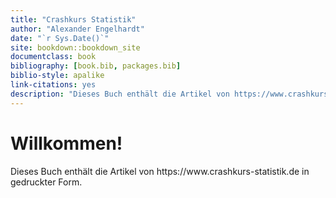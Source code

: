 ```yaml
--- 
title: "Crashkurs Statistik"
author: "Alexander Engelhardt"
date: "`r Sys.Date()`"
site: bookdown::bookdown_site
documentclass: book
bibliography: [book.bib, packages.bib]
biblio-style: apalike
link-citations: yes
description: "Dieses Buch enthält die Artikel von https://www.crashkurs-statistik.de in gedruckter Form."
---
```


# Willkommen! {-}

Dieses Buch enthält die Artikel von https://www.crashkurs-statistik.de in gedruckter Form.
